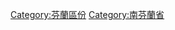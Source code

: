 {{Commonscat|Kymenlaakso}}
{{Cat main|屈米河谷區}}

[[Category:芬蘭區份|Category:芬蘭區份]]
[[Category:南芬蘭省|Category:南芬蘭省]]